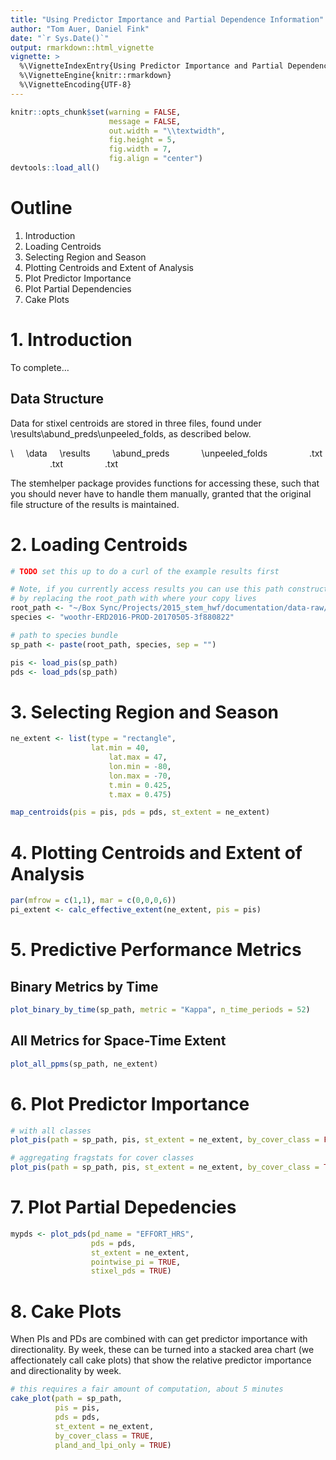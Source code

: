 ```yaml
---
title: "Using Predictor Importance and Partial Dependence Information"
author: "Tom Auer, Daniel Fink"
date: "`r Sys.Date()`"
output: rmarkdown::html_vignette
vignette: >
  %\VignetteIndexEntry{Using Predictor Importance and Partial Dependence Information}
  %\VignetteEngine{knitr::rmarkdown}
  %\VignetteEncoding{UTF-8}
---
```


```r
knitr::opts_chunk$set(warning = FALSE, 
                      message = FALSE, 
                      out.width = "\\textwidth", 
                      fig.height = 5, 
                      fig.width = 7, 
                      fig.align = "center")
devtools::load_all()
```

# Outline

1. Introduction
2. Loading Centroids
3. Selecting Region and Season
4. Plotting Centroids and Extent of Analysis
5. Plot Predictor Importance
6. Plot Partial Dependencies
7. Cake Plots

# 1. Introduction

To complete...

## Data Structure

Data for stixel centroids are stored in three files, found under \\results\\abund_preds\\unpeeled\_folds, as described below.

\\<species>
&nbsp;&nbsp;&nbsp;&nbsp;\\data
&nbsp;&nbsp;&nbsp;&nbsp;\\results
&nbsp;&nbsp;&nbsp;&nbsp;&nbsp;&nbsp;&nbsp;&nbsp;\\abund_preds
&nbsp;&nbsp;&nbsp;&nbsp;&nbsp;&nbsp;&nbsp;&nbsp;&nbsp;&nbsp;&nbsp;&nbsp;\\unpeeled_folds
&nbsp;&nbsp;&nbsp;&nbsp;&nbsp;&nbsp;&nbsp;&nbsp;&nbsp;&nbsp;&nbsp;&nbsp;&nbsp;&nbsp;&nbsp;&nbsp;\pi.txt
&nbsp;&nbsp;&nbsp;&nbsp;&nbsp;&nbsp;&nbsp;&nbsp;&nbsp;&nbsp;&nbsp;&nbsp;&nbsp;&nbsp;&nbsp;&nbsp;\pd.txt
&nbsp;&nbsp;&nbsp;&nbsp;&nbsp;&nbsp;&nbsp;&nbsp;&nbsp;&nbsp;&nbsp;&nbsp;&nbsp;&nbsp;&nbsp;&nbsp;\summary.txt

The stemhelper package provides functions for accessing these, such that you should never have to handle them manually, granted that the original file structure of the results is maintained.

# 2. Loading Centroids

```r
# TODO set this up to do a curl of the example results first

# Note, if you currently access results you can use this path construction
# by replacing the root_path with where your copy lives
root_path <- "~/Box Sync/Projects/2015_stem_hwf/documentation/data-raw/"
species <- "woothr-ERD2016-PROD-20170505-3f880822"

# path to species bundle
sp_path <- paste(root_path, species, sep = "")

pis <- load_pis(sp_path)
pds <- load_pds(sp_path)
```

# 3. Selecting Region and Season

```r
ne_extent <- list(type = "rectangle",
                  lat.min = 40,  
		              lat.max = 47,
		              lon.min = -80,
		              lon.max = -70,
		              t.min = 0.425,
	 	              t.max = 0.475)

map_centroids(pis = pis, pds = pds, st_extent = ne_extent)
```

# 4. Plotting Centroids and Extent of Analysis

```r
par(mfrow = c(1,1), mar = c(0,0,0,6))
pi_extent <- calc_effective_extent(ne_extent, pis = pis)
```

# 5. Predictive Performance Metrics

## Binary Metrics by Time

```r
plot_binary_by_time(sp_path, metric = "Kappa", n_time_periods = 52)
```

## All Metrics for Space-Time Extent

```r
plot_all_ppms(sp_path, ne_extent)
```


# 6. Plot Predictor Importance

```r
# with all classes
plot_pis(path = sp_path, pis, st_extent = ne_extent, by_cover_class = FALSE)

# aggregating fragstats for cover classes
plot_pis(path = sp_path, pis, st_extent = ne_extent, by_cover_class = TRUE)
```

# 7. Plot Partial Depedencies

```r
mypds <- plot_pds(pd_name = "EFFORT_HRS", 
                  pds = pds, 
                  st_extent = ne_extent, 
                  pointwise_pi = TRUE, 
                  stixel_pds = TRUE)
```

# 8. Cake Plots

When PIs and PDs are combined with can get predictor importance with directionality. By week, these can be turned into a stacked area chart (we affectionately call cake plots) that show the relative predictor importance and directionality by week.

```r
# this requires a fair amount of computation, about 5 minutes
cake_plot(path = sp_path,
          pis = pis,
          pds = pds,
          st_extent = ne_extent,
          by_cover_class = TRUE,
          pland_and_lpi_only = TRUE)
```
